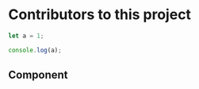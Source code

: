 # Contributors to this project

```js filename="demo.js" {3} copy
let a = 1;

console.log(a);
```

## Component


<Counters />
